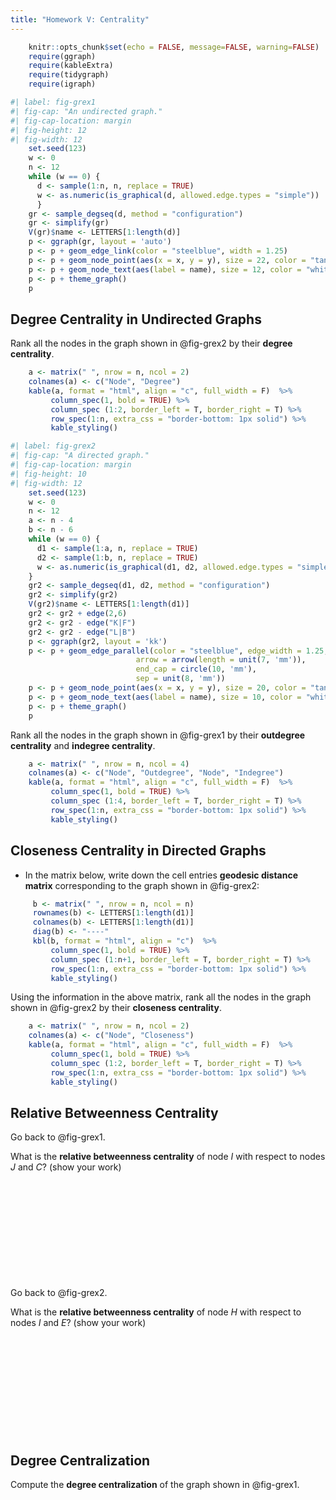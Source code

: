```yaml
---
title: "Homework V: Centrality"
---
```


```r
    knitr::opts_chunk$set(echo = FALSE, message=FALSE, warning=FALSE)
    require(ggraph)
    require(kableExtra)
    require(tidygraph)
    require(igraph)
```

```r
#| label: fig-grex1
#| fig-cap: "An undirected graph."
#| fig-cap-location: margin   
#| fig-height: 12
#| fig-width: 12
    set.seed(123)
    w <- 0
    n <- 12
    while (w == 0) {
      d <- sample(1:n, n, replace = TRUE)
      w <- as.numeric(is_graphical(d, allowed.edge.types = "simple"))
      }    
    gr <- sample_degseq(d, method = "configuration")
    gr <- simplify(gr)
    V(gr)$name <- LETTERS[1:length(d)]
    p <- ggraph(gr, layout = 'auto') 
    p <- p + geom_edge_link(color = "steelblue", width = 1.25) 
    p <- p + geom_node_point(aes(x = x, y = y), size = 22, color = "tan2") 
    p <- p + geom_node_text(aes(label = name), size = 12, color = "white")
    p <- p + theme_graph() 
    p
```

## Degree Centrality in Undirected Graphs

Rank all the nodes in the graph shown in @fig-grex2 by their **degree centrality**.

```r
    a <- matrix(" ", nrow = n, ncol = 2)
    colnames(a) <- c("Node", "Degree")
    kable(a, format = "html", align = "c", full_width = F)  %>% 
         column_spec(1, bold = TRUE) %>% 
         column_spec (1:2, border_left = T, border_right = T) %>%
         row_spec(1:n, extra_css = "border-bottom: 1px solid") %>%
         kable_styling()

```

```r
#| label: fig-grex2
#| fig-cap: "A directed graph."
#| fig-cap-location: margin   
#| fig-height: 10
#| fig-width: 12
    set.seed(123)
    w <- 0
    n <- 12
    a <- n - 4
    b <- n - 6
    while (w == 0) {
      d1 <- sample(1:a, n, replace = TRUE)
      d2 <- sample(1:b, n, replace = TRUE)
      w <- as.numeric(is_graphical(d1, d2, allowed.edge.types = "simple"))
    }    
    gr2 <- sample_degseq(d1, d2, method = "configuration")
    gr2 <- simplify(gr2)
    V(gr2)$name <- LETTERS[1:length(d1)]
    gr2 <- gr2 + edge(2,6)
    gr2 <- gr2 - edge("K|F")
    gr2 <- gr2 - edge("L|B")
    p <- ggraph(gr2, layout = 'kk') 
    p <- p + geom_edge_parallel(color = "steelblue", edge_width = 1.25,
                            arrow = arrow(length = unit(7, 'mm')),
                            end_cap = circle(10, 'mm'), 
                            sep = unit(8, 'mm'))    
    p <- p + geom_node_point(aes(x = x, y = y), size = 20, color = "tan2") 
    p <- p + geom_node_text(aes(label = name), size = 10, color = "white")
    p <- p + theme_graph() 
    p
```

Rank all the nodes in the graph shown in @fig-grex1 by their **outdegree centrality** and **indegree centrality**.

```r
    a <- matrix(" ", nrow = n, ncol = 4)
    colnames(a) <- c("Node", "Outdegree", "Node", "Indegree")
    kable(a, format = "html", align = "c", full_width = F)  %>% 
         column_spec(1, bold = TRUE) %>% 
         column_spec (1:4, border_left = T, border_right = T) %>%
         row_spec(1:n, extra_css = "border-bottom: 1px solid") %>%
         kable_styling()

```

## Closeness Centrality in Directed Graphs
- In the matrix below, write down the cell entries **geodesic distance matrix** corresponding to the graph shown in @fig-grex2:

```r
     b <- matrix(" ", nrow = n, ncol = n)
     rownames(b) <- LETTERS[1:length(d1)]
     colnames(b) <- LETTERS[1:length(d1)]
     diag(b) <- "----"
     kbl(b, format = "html", align = "c")  %>% 
         column_spec(1, bold = TRUE) %>% 
         column_spec (1:n+1, border_left = T, border_right = T) %>%
         row_spec(1:n, extra_css = "border-bottom: 1px solid") %>%
         kable_styling()
```

Using the information in the above matrix, rank all the nodes in the graph shown in @fig-grex2 by their **closeness centrality**.

```r
    a <- matrix(" ", nrow = n, ncol = 2)
    colnames(a) <- c("Node", "Closeness")
    kable(a, format = "html", align = "c", full_width = F)  %>% 
         column_spec(1, bold = TRUE) %>% 
         column_spec (1:2, border_left = T, border_right = T) %>%
         row_spec(1:n, extra_css = "border-bottom: 1px solid") %>%
         kable_styling()

```

## Relative Betweenness Centrality

Go back to @fig-grex1. 

What is the **relative betweenness centrality** of node *I* with respect to nodes *J* and *C*? (show your work)
<br>
<br>
<br>
<br>
<br>
<br>
<br>
<br>
<br>
<br>
<br>


Go back to @fig-grex2. 

What is the **relative betweenness centrality** of node *H* with respect to nodes *I* and *E*? (show your work)
<br>
<br>
<br>
<br>
<br>
<br>
<br>
<br>
<br>
<br>
<br>

## Degree Centralization
Compute the **degree centralization** of the graph shown in @fig-grex1.
<br>
<br>
<br>
<br>
<br>
<br>
<br>
<br>
<br>
<br>
<br>

